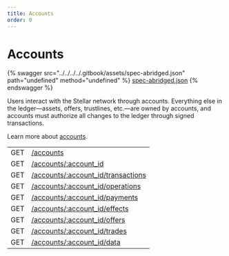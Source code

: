 ```yaml
---
title: Accounts
order: 0
---
```


# Accounts

{% swagger src="../../../../.gitbook/assets/spec-abridged.json" path="undefined" method="undefined" %} [spec-abridged.json](../../../../.gitbook/assets/spec-abridged.json) {% endswagger %}


Users interact with the Stellar network through accounts. Everything else in the ledger—assets, offers, trustlines, etc.—are owned by accounts, and accounts must authorize all changes to the ledger through signed transactions.

Learn more about [accounts](../../../docs/glossary/accounts.mdx).

|     |                                                        |
| --- | ------------------------------------------------------ |
| GET | [/accounts](list.mdx)                                  |
| GET | [/accounts/:account_id](single.mdx)                    |
| GET | [/accounts/:account_id/transactions](transactions.mdx) |
| GET | [/accounts/:account_id/operations](operations.mdx)     |
| GET | [/accounts/:account_id/payments](payments.mdx)         |
| GET | [/accounts/:account_id/effects](effects.mdx)           |
| GET | [/accounts/:account_id/offers](offers.mdx)             |
| GET | [/accounts/:account_id/trades](trades.mdx)             |
| GET | [/accounts/:account_id/data](data.mdx)                 |
